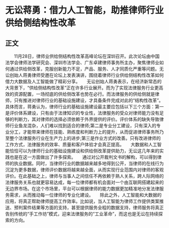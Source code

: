 # 无讼蒋勇：借力人工智能，助推律师行业供给侧结构性改革
## 正文
　　11月28日，律师业供给侧结构性改革高峰论坛在深圳召开。此次论坛由中国法学会律师法学研究会、深圳市法学会、广东卓建律师事务所主办，聚焦律师业如何通过供给侧改革，克服创新能力不足，产品、服务、人才同质化严重等问题。无讼创始人蒋勇律师受邀在论坛上发表演讲，围绕着律师行业供给侧结构性改革如何借力大数据及人工智能做了精彩分享。　　无讼创始人蒋勇表示，在经济新常态的大背景下，“供给侧结构性改革”正在许多行业展开。而为了实现法律服务行业更高效的资源配置，一场彻底的供给侧改革也势在必行。而法律服务的供给侧就是律师，只有推进对律师行业的基础设施建设，才具备条件完成对此的“结构性改革”。　　具体而言，蒋勇认为，律师行业的基础设施建设最主要应包括以下三个方面：第一是评价体系建设，只有由于法律知识的专业性，法律服务的受众对律师能力没有足够的判断力，其对律师的选择必须依赖于外界提供的评价。评价体系的缺失导致律师行业鱼龙混杂，人们难以找到适合的律师;第二是专业分工建设，只有深入的专业分工，才能带来律师在技能、熟练度和判断力上的提升，从而促进律师事务所乃至整个法律服务行业在生产力上的进步;第三是作业方式的改善。只有改进律师的工作方式，法律服务的效率、质量和客户体验才会真正提高。　　大数据和人工智能恰恰可以为律师行业的基础设施建设和供给侧改革提供助力，无讼这几年来的实践也是在这一方面做出了许多探索。　　通过对公开裁判文书的解构，可以得到律师的执业数据。同时，当律师行业的数据越来越多地得到公开，当律师的在线行为沉淀为更多数据，律师评价数据将越来越全面，从而实现行业范围内对律师的客观评价。在此基础之上，律师与当事人之间信任不再依赖于熟人关系，跨人际网络的法律服务关系也就更容易达成，每一位律师都有机会面对一个由互联网搭建起来的无边界市场。在这个市场里，平台可以根据律师的能力数据更加精准地分发法律服务需求，从而推动每一位律师的专业化建设。　　除此之外，人工智能和大数据的应用，将真正帮助律师提高工作效率。比如说，当人工智能为律师工作提供类案推送、预判案件结果等方面的支持，甚至提供服务全程的数据支持，律师服务将真正告别传统的“手工作坊”模式，迎来法律服务的“工业革命”，而这也是无讼在持续探索的方向。